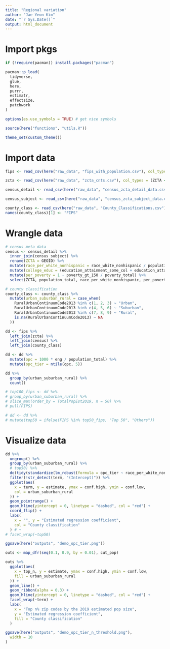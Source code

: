 ```yaml
---
title: "Regional variation"
author: "Jae Yeon Kim"
date: "`r Sys.Date()`"
output: html_document
---
```


# Import pkgs 

```r
if (!require(pacman)) install.packages("pacman")

pacman::p_load(
  tidyverse,
  glue,
  here,
  purrr,
  estimatr,
  effectsize,
  patchwork
)

options(es.use_symbols = TRUE) # get nice symbols

source(here("functions", "utils.R"))

theme_set(custom_theme())
```

# Import data 

```r
fips <- read_csv(here("raw_data", "fips_with_population.csv"), col_types = (ZCTA <- "c"))

zcta <- read_csv(here("raw_data", "zcta_cnts.csv"), col_types = (ZCTA <- "c"))

census_detail <- read_csv(here("raw_data", "census_zcta_detail_data.csv"), col_types = (GEOID <- "c"))

census_subject <- read_csv(here("raw_data", "census_zcta_subject_data.csv"), col_types = (GEOID <- "c"))

county_class <- read_csv(here("raw_data", "County_Classifications.csv"))
names(county_class)[1] <- "FIPS"
```

# Wrangle data 

```r
# census meta data
census <- census_detail %>%
  inner_join(census_subject) %>%
  rename(ZCTA = GEOID) %>%
  mutate(race_per_white_nonhispanic = race_white_nonhispanic / population_total) %>%
  mutate(college_educ = (education_attainment_some_col + education_attainment_bs + education_attainment_grad) / education_attainment_total) %>%
  mutate(per_poverty = 1 - poverty_gt_150 / poverty_total) %>%
  select(ZCTA, population_total, race_per_white_nonhispanic, per_poverty, college_educ)

# county classification
county_class <- county_class %>%
  mutate(urban_suburban_rural = case_when(
    RuralUrbanContinuumCode2013 %in% c(1, 2, 3) ~ "Urban",
    RuralUrbanContinuumCode2013 %in% c(4, 5, 6) ~ "Suburban",
    RuralUrbanContinuumCode2013 %in% c(7, 8, 9) ~ "Rural",
    is.na(RuralUrbanContinuumCode2013) ~ NA
  ))

dd <- fips %>%
  left_join(zcta) %>%
  left_join(census) %>%
  left_join(county_class)

dd <- dd %>%
  mutate(opc = 1000 * eng / population_total) %>%
  mutate(opc_tier = ntile(opc, 5))

dd %>%
  group_by(urban_suburban_rural) %>%
  count()
```

```r
# top100_fips <- dd %>%
# group_by(urban_suburban_rural) %>%
# slice_max(order_by = TotalPopEst2019, n = 50) %>%
# pull(FIPS)

# dd <- dd %>%
# mutate(top50 = ifelse(FIPS %in% top50_fips, "Top 50", "Others"))
```

# Visualize data 

```r
dd %>%
  ungroup() %>%
  group_by(urban_suburban_rural) %>%
  # top50) %>%
  do(tidy(standardize(lm_robust(formula = opc_tier ~ race_per_white_nonhispanic + per_poverty + college_educ, data = ., weights = TotalPopEst2019)))) %>%
  filter(!str_detect(term, "(Intercept)")) %>%
  ggplot(aes(
    x = term, y = estimate, ymax = conf.high, ymin = conf.low,
    col = urban_suburban_rural
  )) +
  geom_pointrange() +
  geom_hline(yintercept = 0, linetype = "dashed", col = "red") +
  coord_flip() +
  labs(
    x = "", y = "Estimated regression coefficient",
    col = "County classification"
  ) # +
# facet_wrap(~top50)

ggsave(here("outputs", "demo_opc_tier.png"))
```

```r
outs <- map_dfr(seq(0.1, 0.9, by = 0.01), cut_pop)
```

```r
outs %>%
  ggplot(aes(
    x = top_n, y = estimate, ymax = conf.high, ymin = conf.low,
    fill = urban_suburban_rural
  )) +
  geom_line() +
  geom_ribbon(alpha = 0.3) +
  geom_hline(yintercept = 0, linetype = "dashed", col = "red") +
  facet_wrap(~term) +
  labs(
    x = "Top n% zip codes by the 2019 estimated pop size",
    y = "Estimated regression coefficient",
    fill = "County classification"
  )

ggsave(here("outputs", "demo_opc_tier_n_threshold.png"),
  width = 10
)
```